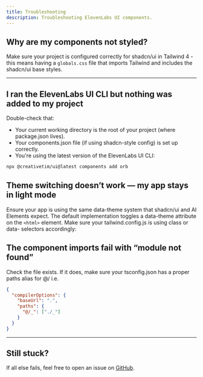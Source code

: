 ```yaml
---
title: Troubleshooting
description: Troubleshooting ElevenLabs UI components.
---
```


## Why are my components not styled?

Make sure your project is configured correctly for shadcn/ui in Tailwind 4 - this means having a `globals.css` file that imports Tailwind and includes the shadcn/ui base styles.

---

## I ran the ElevenLabs UI CLI but nothing was added to my project

Double-check that:

- Your current working directory is the root of your project (where package.json lives).
- Your components.json file (if using shadcn-style config) is set up correctly.
- You're using the latest version of the ElevenLabs UI CLI:

```bash
npx @creativetim/ui@latest components add orb
```

## Theme switching doesn’t work — my app stays in light mode

Ensure your app is using the same data-theme system that shadcn/ui and AI Elements expect. The default implementation toggles a data-theme attribute on the `<html>` element. Make sure your tailwind.config.js is using class or data- selectors accordingly:

## The component imports fail with “module not found”

Check the file exists. If it does, make sure your tsconfig.json has a proper paths alias for @/ i.e.

```json
{
  "compilerOptions": {
    "baseUrl": ".",
    "paths": {
      "@/_": ["./_"]
    }
  }
}
```

---

## Still stuck?

If all else fails, feel free to open an issue on [GitHub](https://github.com/elevenlabs/ui/issues).
